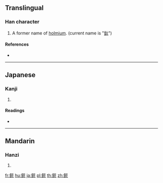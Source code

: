 {{character info/new}}
==Translingual==

===Han character===
{{Han char|rn=167|rad=金|as=07|sn=15|four=84114|canj=CTOP|ids=⿰金花}}

# A former name of [[holmium]]. (current name is "[[鈥]]")

====References====
* {{Han ref|kx=1313.051|dkj=40591|dj=1813.140|hdz=64216.030|uh=9335|ud=37685|bh=EBFB|bd=60411}}

----

==Japanese==

===Kanji===
{{ja-kanji|grade=|rs=金07}}

# {{defn|lang=ja|sort=金07}}

====Readings====
* {{ja-readings|on=|kun=[[にえ]] (nie)|nanori=}}

----

==Mandarin==

===Hanzi===
{{cmn-hanzi|pin=[[huā]] ([[hua1]])|wg=hua<sup>1</sup>}}

# {{defn|lang=cmn|sort=金07}}

[[fr:錵]]
[[hu:錵]]
[[ja:錵]]
[[pl:錵]]
[[th:錵]]
[[zh:錵]]